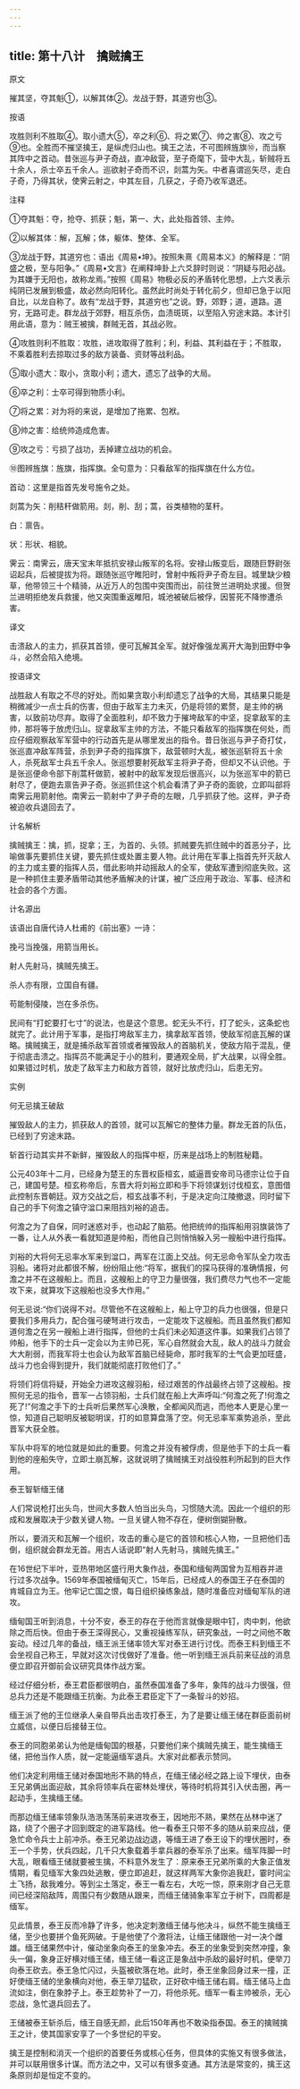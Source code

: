 ```yaml
---
---
---
```

title: 第十八计　擒贼擒王
---




原文

摧其坚，夺其魁①，以解其体②。龙战于野，其道穷也③。

按语

攻胜则利不胜取④。取小遗大⑤，卒之利⑥、将之累⑦、帅之害⑧、攻之亏⑨也。全胜而不摧坚擒王，是纵虎归山也。擒王之法，不可图辨旌旗⑩，而当察其阵中之首动。昔张巡与尹子奇战，直冲敌营，至子奇麾下，营中大乱，斩贼将五十余人，杀士卒五千余人。巡欲射子奇而不识，剡蒿为矢。中者喜谓巡矢尽，走白子奇，乃得其状，使霁云射之，中其左目，几获之，子奇乃收军退还。

注释

①夺其魁：夺，抢夺、抓获；魁，第一、大，此处指首领、主帅。

②以解其体：解，瓦解；体，躯体、整体、全军。

③龙战于野，其道穷也：语出《周易•坤》。按照朱熹《周易本义》的解释是：“阴盛之极，至与阳争。”《周易•文言》在阐释坤卦上六爻辞时则说：“阴疑与阳必战。为其嫌于无阳也，故称龙焉。”按照《周易》物极必反的矛盾转化思想，上六爻表示纯阴已发展到极盛，故必然向阳转化。虽然此时尚处于转化前夕，但却已急于以阳自比，以龙自称了。故有“龙战于野，其道穷也”之说。野，郊野；道，道路。道穷，无路可走。群龙战于郊野，相互杀伤，血渍斑斑，以至陷入穷途末路。本计引用此语，意为：贼王被擒，群贼无首，其战必败。

④攻胜则利不胜取：攻胜，进攻取得了胜利；利，利益、其利益在于；不胜取，不乘着胜利去掠取过多的敌方装备、资财等战利品。

⑤取小遗大：取小，贪取小利；遗大，遗忘了战争的大局。

⑥卒之利：士卒可得到物质小利。

⑦将之累：对为将的来说，是增加了拖累、包袱。

⑧帅之害：给统帅造成危害。

⑨攻之亏：亏损了战功，丢掉建立战功的机会。

⑩图辨旌旗：旌旗，指挥旗。全句意为：只看敌军的指挥旗在什么方位。

首动：这里是指首先发号施令之处。

剡蒿为矢：削秸秆做箭用。剡，削、刮；蒿，谷类植物的茎秆。

白：禀告。

状：形状、相貌。

霁云：南霁云，唐天宝末年抵抗安禄山叛军的名将。安禄山叛变后，跟随巨野尉张诏起兵，后被提拔为将。跟随张巡守睢阳时，曾射中叛将尹子奇左目。城里缺少粮草，他带领三十个精骑，从近万人的包围中突围而出，前往贺兰进明处求援。但贺兰进明拒绝发兵救援，他又突围重返睢阳，城池被破后被俘，因誓死不降惨遭杀害。

译文

击溃敌人的主力，抓获其首领，便可瓦解其全军。就好像强龙离开大海到田野中争斗，必然会陷入绝境。

按语译文

战胜敌人有取之不尽的好处。而如果贪取小利却遗忘了战争的大局，其结果只能是稍微减少一点士兵的伤害，但由于敌军主力未灭，仍是将领的累赘，是主帅的祸害，以致前功尽弃。取得了全面胜利，却不致力于摧垮敌军的中坚，捉拿敌军的主帅，那将等于放虎归山。捉拿敌军主帅的方法，不能只看敌军的指挥旗在何处，而应仔细观察敌军军营中的行动首先是从哪里发出的指令。昔日张巡与尹子奇打仗，张巡直冲敌军阵营，杀到尹子奇的指挥旗下，敌营顿时大乱，被张巡斩将五十余人，杀死敌军士兵五千余人。张巡想要射死敌军主将尹子奇，但却又不认识他。于是张巡便命令部下削蒿秆做箭，被射中的敌军发现后很高兴，以为张巡军中的箭已射尽了，便跑去禀告尹子奇。张巡抓住这个机会看清了尹子奇的面貌，立即叫部将南霁云用箭射他。南霁云一箭射中了尹子奇的左眼，几乎抓获了他。这样，尹子奇被迫收兵退回去了。

计名解析

擒贼擒王：擒，抓，捉拿；王，为首的、头领。抓贼要先抓住贼中的首恶分子，比喻做事先要抓住关键，要先抓住或处置主要人物。此计用在军事上指首先歼灭敌人的主力或主要的指挥人员，借此影响并动摇敌人的全军，使敌军遭到彻底失败。这是一种抓住主要矛盾带动其他矛盾解决的计谋，被广泛应用于政治、军事、经济和社会的各个方面。

计名源出

该语出自唐代诗人杜甫的《前出塞》一诗：

挽弓当挽强，用箭当用长。

射人先射马，擒贼先擒王。

杀人亦有限，立国自有疆。

苟能制侵陵，岂在多杀伤。

民间有“打蛇要打七寸”的说法，也是这个意思。蛇无头不行，打了蛇头，这条蛇也就完了。此计用于军事，是指打垮敌军主力，擒拿敌军首领，使敌军彻底瓦解的谋略。擒贼擒王，就是捕杀敌军首领或者摧毁敌人的首脑机关，使敌方陷于混乱，便于彻底击溃之。指挥员不能满足于小的胜利，要通观全局，扩大战果，以得全胜。如果错过时机，放走了敌军主力和敌方首领，就好比放虎归山，后患无穷。

实例

何无忌擒王破敌

摧毁敌人的主力，抓获敌人的首领，就可以瓦解它的整体力量。群龙无首的队伍，已经到了穷途末路。

斩首行动其实并不新鲜，摧毁敌人的指挥中枢，历来是战场上的制胜秘籍。

公元403年十二月，已经身为楚王的东晋权臣桓玄，威逼晋安帝司马德宗让位于自己，建国号楚。桓玄称帝后，东晋大将刘裕立即和手下将领谋划讨伐桓玄，意图借此控制东晋朝廷。双方交战之后，桓玄战事不利，于是决定向江陵撤退，同时留下自己的手下何澹之镇守湓口来阻挡刘裕的追击。

何澹之为了自保，同时迷惑对手，也动起了脑筋。他把统帅的指挥船用羽旗装饰了一番，让人从外表一看就知道是帅船，而他自己则悄悄躲入另一艘船中进行指挥。

刘裕的大将何无忌率水军来到湓口，两军在江面上交战。何无忌命令军队全力攻击羽船。诸将对此都很不解，纷纷阻止他:“将军，据我们的探马获得的准确情报，何澹之并不在这艘船上。而且，这艘船上的守卫力量很强，我们费尽力气也不一定能攻下来，就算攻下这艘船也没多大作用。”

何无忌说:“你们说得不对。尽管他不在这艘船上，船上守卫的兵力也很强，但是只要我们多用兵力，配合强弓硬弩进行攻击，一定能攻下这艘船。而且虽然我们都知道何澹之在另一艘船上进行指挥，但他的士兵们未必知道这件事。如果我们占领了帅船，他手下的士兵一定会以为主帅已死，军心自然就会大乱，敌人的战斗力就会大大削弱，而我军将士也会认为敌军首脑已经毙命，那时我军的士气会更加旺盛，战斗力也会得到提升，我们就能彻底打败他们了。”

将领们将信将疑，开始全力进攻这艘羽船，经过艰苦的作战最终占领了这艘船。按照何无忌的指令，晋军一占领羽船，士兵们就在船上大声呼叫:“何澹之死了!何澹之死了!”何澹之手下的士兵听后果然军心涣散，全都闻风而逃，而他本人更是心里一惊，知道自己聪明反被聪明误，打的如意算盘落了空。何无忌率军乘势追杀，至此晋军大获全胜。

军队中将军的地位就是如此的重要。何澹之并没有被俘虏，但是他手下的士兵一看到他的座船失守，立即土崩瓦解，这就说明了擒贼擒王对战役胜利所起到的巨大作用。

泰王智斩缅王储

人们常说枪打出头鸟，世间大多数人怕当出头鸟，习惯随大流。因此一个组织的形成和发展取决于少数关键人物。一旦关键人物不存在，便树倒猢狲散。

所以，要消灭和瓦解一个组织，攻击的重心是它的首领和核心人物，一旦把他们击倒，组织就会群龙无首。用古人话说即“射人先射马，擒贼先擒王。”

在16世纪下半叶，亚热带地区盛行用大象作战，泰国和缅甸两国曾为互相吞并进行过多次战争。1569年泰国被缅甸灭亡，15年后，已经成人的泰国王子在泰国的肯城自立为王。他牢记亡国之恨，每日组织操练象战，随时准备应对缅甸军队的进攻。

缅甸国王听到消息，十分不安，泰王的存在于他而言就像是眼中钉，肉中刺，他欲除之而后快。但由于泰王深得民心，又重视操练军队，研究象战，一时之间他不敢妄动。经过几年的备战，缅王派王储率领大军对泰王进行讨伐。而泰王料到缅王不会坐视自己称王，早就对这次讨伐做好了准备。他一听到缅王派兵前来征战的消息便立即召开御前会议研究具体作战方案。

经过仔细分析，泰王君臣都很明白，虽然泰国准备了多年，象阵的战斗力很强，但总兵力还是不能跟缅王抗衡。为此泰王君臣定下了一条智斗的妙招。

缅王派了他的王位继承人亲自带兵出击攻打泰王，为了是要让缅王储在群臣面前树立威信，以便日后接替王位。

泰王的同胞弟弟认为他是缅甸国的根基，只要他们来个擒贼先擒王，能生擒缅王储，把他当作人质，就一定能逼缅军退兵。大家对此都表示赞同。

他们决定利用缅王储对泰国地形不熟的特点，在缅王储必经之路上设下埋伏，由泰王兄弟俩出面迎敌，其余将领率兵在密林处埋伏，等待时机将其引入伏击圈，再一起动手，生擒缅王储。

而那边缅王储率领象队浩浩荡荡前来进攻泰王，因地形不熟，果然在丛林中迷了路，绕了个圈子才回到既定的进军路线。他一看泰王只带不多的随从前来应战，便急忙命令兵士上前冲杀。泰王兄弟边战边退，等缅王进了泰王设下的埋伏圈时，泰王一个手势，伏兵四起，几千只大象载着手拿兵器的泰军杀了出来。缅军阵脚一时大乱，眼看缅王储就要被生擒，不料意外发生了：原来泰王兄弟所乘的大象正值发情期，看见缅军大象四处逃散，便立即追赶，就这样两军大象你追我赶，霎时间尘土飞扬，敌我难分。等到尘土落定，泰王一看左右，大吃一惊，原来刚才自己无意间已经深陷敌阵，周围只有少数随从跟来，而缅王储骑象率军立于树下，四周都是缅军。

见此情景，泰王反而冷静了许多，他决定刺激缅王储与他决斗，纵然不能生擒缅王储，至少也要拼个鱼死网破。于是他使了个激将法，让缅王储跟他一对一决个雌雄。缅王储果然中计，催动坐象向泰王的坐象冲去。泰王的坐象受到突然冲撞，象头一偏，象身正好横对缅王储，缅王储一看这正是象战中杀敌的最好时机，便举刀向泰王砍去。泰王急忙闪过，头盔被砍落在地。此时，泰王坐象回身过来一撞，正好使缅王储的坐象横向对他，泰王举刀猛砍，正好砍中缅王储右肩。缅王储马上血流如注，倒在象脖子上。泰王趁势补了一刀，将他杀死。缅军一看主帅被杀，无心恋战，急忙退兵回去了。

王储被泰王斩杀后，缅王自感无颜，此后150年再也不敢染指泰国。泰王的擒贼擒王之计，使其国家安享了一个多世纪的平安。

擒王是控制和消灭一个组织的首要任务或核心任务，但具体的实施又有很多做法，并可以联用很多计谋。而方法之中，又可以有很多变通。其方法是常变的，擒王这条原则却是恒定不变的。